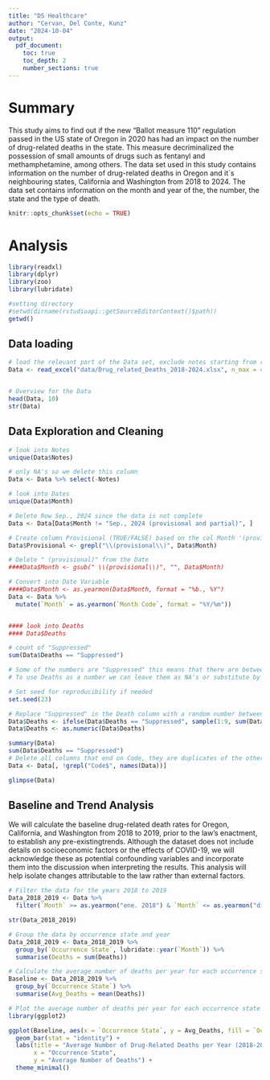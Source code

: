 ```yaml
---
title: "DS Healthcare"
author: "Cervan, Del Conte, Kunz"
date: "2024-10-04"
output:
  pdf_document:
    toc: true
    toc_depth: 2
    number_sections: true
---
```


# Summary

This study aims to find out if the new "Ballot measure 110" regulation passed in the US state of Oregon in 2020 has had an impact on the number of drug-related deaths in the state. This measure decriminalized the possession of small amounts of drugs such as fentanyl and methamphetamine, among others. The data set used in this study  contains information on the number of drug-related deaths in Oregon and it´s neighbouring states, California and Washington from 2018 to 2024. The data set contains information on the month and year of the, the number, the state and the type of death.

```r
knitr::opts_chunk$set(echo = TRUE)
```

# Analysis

```r
library(readxl)
library(dplyr)
library(zoo)
library(lubridate)

#setting directory
#setwd(dirname(rstudioapi::getSourceEditorContext()$path))
getwd()
```

## Data loading

```r
# load the relevant part of the Data set, exclude notes starting from row 4374
Data <- read_excel("data/Drug_related_Deaths_2018-2024.xlsx", n_max = 4374)


# Overview for the Data
head(Data, 10)
str(Data)

```

## Data Exploration and Cleaning

```r

# look into Notes
unique(Data$Notes)

# only NA's so we delete this column
Data <- Data %>% select(-Notes)

# look into Dates
unique(Data$Month)

# Delete Row Sep., 2024 since the data is not complete
Data <- Data[Data$Month != "Sep., 2024 (provisional and partial)", ]

# Create column Provisional (TRUE/FALSE) based on the col Month '(provisional)'
Data$Provisional <- grepl("\\(provisional\\)", Data$Month)

# Delete " (provisional)" from the Date
####Data$Month <- gsub(" \\(provisional\\)", "", Data$Month)

# Convert into Date Variable
####Data$Month <- as.yearmon(Data$Month, format = "%b., %Y")
Data <- Data %>%
  mutate(`Month` = as.yearmon(`Month Code`, format = "%Y/%m"))


#### look into Deaths
#### Data$Deaths

# count of "Suppressed"
sum(Data$Deaths == "Suppressed")

# Some of the numbers are "Suppressed" this means that there are between 1 and 9 cases
# To use Deaths as a number we can leave them as NA's or substitute by a random number between 1 and 9

# Set seed for reproducibility if needed
set.seed(23)  

# Replace "Suppressed" in the Death column with a random number between 1 and 9
Data$Deaths <- ifelse(Data$Deaths == "Suppressed", sample(1:9, sum(Data$Deaths == "Suppressed"), replace = TRUE), Data$Deaths)
Data$Deaths <- as.numeric(Data$Deaths)

summary(Data)
sum(Data$Deaths == "Suppressed")
# Delete all columns that end on Code, they are duplicates of the other columns
Data <- Data[, !grepl("Code$", names(Data))]

glimpse(Data)
```

## Baseline and Trend Analysis
We will calculate the baseline drug-related death rates for Oregon, California, and Washington from 2018 to 2019, prior to the law’s enactment, to establish any pre-existingtrends. 
Although the dataset does not include details on socioeconomic factors or the effects of COVID-19, we will acknowledge these as potential confounding variables and incorporate them into the discussion when interpreting the results. This analysis will help isolate changes attributable to the law rather than external factors.

```r
# Filter the data for the years 2018 to 2019 
Data_2018_2019 <- Data %>%
  filter(`Month` >= as.yearmon("ene. 2018") & `Month` <= as.yearmon("dic. 2019"))

str(Data_2018_2019)

# Group the data by occurrence state and year
Data_2018_2019 <- Data_2018_2019 %>%
  group_by(`Occurrence State`, lubridate::year(`Month`)) %>%
  summarise(Deaths = sum(Deaths))

# Calculate the average number of deaths per year for each occurrence state
Baseline <- Data_2018_2019 %>%
  group_by(`Occurrence State`) %>%
  summarise(Avg_Deaths = mean(Deaths))

# Plot the average number of deaths per year for each occurrence state
library(ggplot2)

ggplot(Baseline, aes(x = `Occurrence State`, y = Avg_Deaths, fill = `Occurrence State`)) +
  geom_bar(stat = "identity") +
  labs(title = "Average Number of Drug-Related Deaths per Year (2018-2019)",
       x = "Occurrence State",
       y = "Average Number of Deaths") +
  theme_minimal()
```

